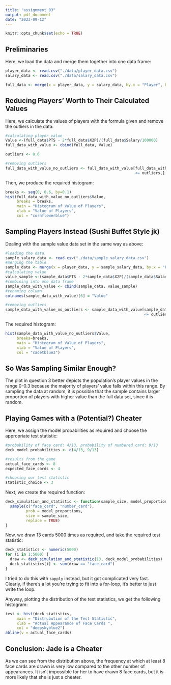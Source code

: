 ```yaml
---
title: "assignment_03"
output: pdf_document
date: "2023-09-12"
---
```


```r
knitr::opts_chunk$set(echo = TRUE)
```

## Preliminaries
Here, we load the data and merge them together into one data frame:
```r
player_data <- read.csv("./data/player_data.csv")
salary_data <- read.csv("./data/salary_data.csv")

full_data <- merge(x = player_data, y = salary_data, by.x = "Player", by.y = "Name")
```

## Reducing Players' Worth to Their Calculated Values

Here, we calculate the values of players with the formula given and remove the outliers in the data:
```r
#calculating player value
Value <-(full_data$PTS - 2*full_data$X2P)/(full_data$Salary/100000)
full_data_with_value <- cbind(full_data, Value)

outliers <- 0.6

#removing outliers 
full_data_with_value_no_outliers <- full_data_with_value[full_data_with_value$Value 
                                                         <= outliers,]

```

Then, we produce the required histogram:

```r
breaks <- seq(0, 0.6, by=0.1)
hist(full_data_with_value_no_outliers$Value, 
     breaks = breaks,
     main = "Histogram of Value of Players",
     xlab = "Value of Players",
     col = "cornflowerblue")

```

## Sampling Players Instead (Sushi Buffet Style jk)

Dealing with the sample value data set in the same way as above: 
``` r
#loading the data
sample_salary_data <- read.csv("./data/sample_salary_data.csv")
#merging the table
sample_data <- merge(x = player_data, y = sample_salary_data, by.x = "Player", by.y = "Name")
#calculating value
value_sample <-(sample_data$PTS - 2*sample_data$X2P)/(sample_data$Salary/100000)
#combining into one data frame 
sample_data_with_value <- cbind(sample_data, value_sample)
#renaming column
colnames(sample_data_with_value)[6] = "Value"

#removing outliers 
sample_data_with_value_no_outliers <- sample_data_with_value[sample_data_with_value$Value
                                                             <= outliers,]
```

The required histogram:

```r
hist(sample_data_with_value_no_outliers$Value, 
     breaks=breaks,
     main = "Histogram of Value of Players",
     xlab = "Value of Players",
     col = "cadetblue3")
```

## So Was Sampling Similar Enough?

The plot in question 3 better depicts the population's player values in the range 0-0.3 because the majority of players' value falls within this range. By sampling the data at random, it is possible that the sample contains larger proportion of players with higher value than the full data set, since it is random.


## Playing Games with a (Potential?) Cheater
Here, we assign the model probabilities as required and choose the appropriate test statistic:
```r
#probability of face card: 4/13, probability of numbered card: 9/13
deck_model_probabilities <- c(4/13, 9/13)

#results from the game
actual_face_cards <- 8
expected_face_cards <- 4

#choosing our test statistic 
statistic_choice <- 3
```

Next, we create the required function: 
```r
deck_simulation_and_statistic <- function(sample_size, model_proportions){
  sample(c("face_card", "number_card"), 
         prob = model_proportions, 
         size = sample_size, 
         replace = TRUE)
}
```

Now, we draw 13 cards 5000 times as required, and take the required test statistic: 
```r
deck_statistics <- numeric(5000)
for (i in 1:5000) {
  draw <- deck_simulation_and_statistic(13, deck_model_probabilities)
  deck_statistics[i] <- sum(draw == "face_card")
}
```
I tried to do this with `sapply` instead, but it got complicated very fast. Clearly, if there's a lot you're trying to fit into a for-loop, it's better to just write the loop. 

Anyway, plotting the distribution of the test statistics, we get the following histogram:

```r
test <- hist(deck_statistics, 
     main = "Distrubution of the Test Statistic",
     xlab = "Actual Appearance of Face Cards ",
     col = "deepskyblue2")
abline(v = actual_face_cards)
```

## Conclusion: Jade is a Cheater

As we can see from the distribution above, the frequency at which at least 8 face cards are drawn is very low compared to the other number of appearances. It isn't impossible for her to have drawn 8 face cards, but it is more likely that she is just a cheater. 